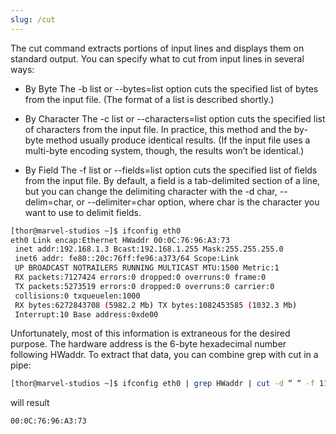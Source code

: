 ```yaml
---
slug: /cut
---
```



The cut command extracts portions of input lines and displays them on standard output. You can specify what to cut from input lines in several ways:

 - By Byte The -b list or --bytes=list option cuts the specified list of bytes from the input file. (The format of a list is described shortly.)

 - By Character The -c list or --characters=list option cuts the specified list of characters from the input file. In practice, this method and the by-byte method usually produce identical results. (If the input file uses a multi-byte encoding system, though, the results won’t be identical.)

 - By Field The -f list or --fields=list option cuts the specified list of fields from the input file. By default, a field is a tab-delimited section of a line, but you can change the delimiting character with the -d char, --delim=char, or --delimiter=char option, where char is the character you want to use to delimit fields. 

```bash
[thor@marvel-studios ~]$ ifconfig eth0
eth0 Link encap:Ethernet HWaddr 00:0C:76:96:A3:73
 inet addr:192.168.1.3 Bcast:192.168.1.255 Mask:255.255.255.0
 inet6 addr: fe80::20c:76ff:fe96:a373/64 Scope:Link
 UP BROADCAST NOTRAILERS RUNNING MULTICAST MTU:1500 Metric:1
 RX packets:7127424 errors:0 dropped:0 overruns:0 frame:0
 TX packets:5273519 errors:0 dropped:0 overruns:0 carrier:0
 collisions:0 txqueuelen:1000
 RX bytes:6272843708 (5982.2 Mb) TX bytes:1082453585 (1032.3 Mb)
 Interrupt:10 Base address:0xde00
``` 
Unfortunately, most of this information is extraneous for the desired purpose. The hardware address is the 6-byte hexadecimal number following HWaddr. To extract that data, you can combine grep with cut in a pipe:

```bash
[thor@marvel-studios ~]$ ifconfig eth0 | grep HWaddr | cut -d “ “ -f 11
```

will result 

```bash
00:0C:76:96:A3:73
```
